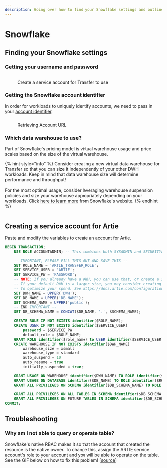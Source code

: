 ```yaml
---
description: Going over how to find your Snowflake settings and outline the typing support.
---
```


# Snowflake

## Finding your Snowflake settings

### Getting your username and password

<figure><img src="../.gitbook/assets/image (10).png" alt=""><figcaption><p>Create a service account for Transfer to use</p></figcaption></figure>

### Getting the Snowflake account identifier

In order for workloads to uniquely identify accounts, we need to pass in your [account identifier](https://docs.snowflake.com/en/user-guide/admin-account-identifier.html).&#x20;

<figure><img src="../.gitbook/assets/snowflake_account_url.gif" alt=""><figcaption><p>Retrieving Account URL</p></figcaption></figure>

### Which data warehouse to use?

Part of Snowflake's pricing model is virtual warehouse usage and price scales based on the size of the virtual warehouse.&#x20;

{% hint style="info" %}
Consider creating a new virtual data warehouse for Transfer so that you can size it independently of your other DWH workloads. Keep in mind that data warehouse size will determine performance and throughput! \
\
For the most optimal usage, consider leveraging warehouse suspension policies and size your warehouse appropriately depending on your workloads. Click [here to learn more](https://docs.snowflake.com/en/user-guide/warehouses-overview.html#warehouse-size) from Snowflake's website.
{% endhint %}

<figure><img src="../.gitbook/assets/image (27).png" alt=""><figcaption></figcaption></figure>

## Creating a service account for Artie

Paste and modify the variables to create an account for Artie.

```sql
BEGIN TRANSACTION;
    USE ROLE ACCOUNTADMIN; -- This combines both SYSADMIN and SECURITYADMIN

    -- IMPORTANT, PLEASE FILL THIS OUT AND SAVE THIS --
    SET ROLE_NAME = 'ARTIE_TRANSFER_ROLE';
    SET SERVICE_USER = 'ARTIE';
    SET SERVICE_PW = 'PASSWORD';
    -- NOTE: If you already have a DWH, you can use that, or create a separate one for Artie
    -- If your default DWH is a larger size, you may consider creating a dedicated one for Artie that's a smaller size
    -- To optimize your spend. See https://docs.artie.com/configurations/real-time-destinations/snowflake#which-data-warehouse-to-use for more details.
    SET DWH_NAME = UPPER('DWH');
    SET DB_NAME = UPPER('DB_NAME');
    SET SCHEMA_NAME = UPPER('public');
    -- END IMPORTANT --
    SET DB_SCHEMA_NAME = CONCAT($DB_NAME, '.', $SCHEMA_NAME);

    CREATE ROLE IF NOT EXISTS identifier($ROLE_NAME);
    CREATE USER IF NOT EXISTS identifier($SERVICE_USER)
        password = $SERVICE_PW
        default_role = $ROLE_NAME;
    GRANT ROLE identifier($role_name) to USER identifier($SERVICE_USER);
    CREATE WAREHOUSE IF NOT EXISTS identifier($DWH_NAME)
        warehouse_size = xsmall
        warehouse_type = standard
        auto_suspend = 10
        auto_resume = true
        initially_suspended = true;

    GRANT USAGE ON WAREHOUSE identifier($DWH_NAME) TO ROLE identifier($ROLE_NAME);
    GRANT USAGE ON DATABASE identifier($DB_NAME) TO ROLE identifier($ROLE_NAME);
    GRANT ALL PRIVILEGES ON SCHEMA identifier($DB_SCHEMA_NAME) TO ROLE IDENTIFIER($ROLE_NAME);

    GRANT ALL PRIVILEGES ON ALL TABLES IN SCHEMA identifier($DB_SCHEMA_NAME) TO ROLE IDENTIFIER($ROLE_NAME);
    GRANT ALL PRIVILEGES ON FUTURE TABLES IN SCHEMA identifier($DB_SCHEMA_NAME) TO ROLE IDENTIFIER($ROLE_NAME);
COMMIT;

```

## Troubleshooting

### Why am I not able to query or operate table?

Snowflake's native RBAC makes it so that the account that created the resource is the native owner. To change this, assign the ARTIE service account's role to your account and you will be able to operate on the table. See the GIF below on how to fix this problem! \[[source](https://community.snowflake.com/s/question/0D50Z00008GUDFlSAP/insufficient-privileges-to-operate-on-table-even-running-as-accountadmin)]

<figure><img src="../.gitbook/assets/SFLK.gif" alt=""><figcaption></figcaption></figure>

